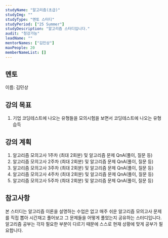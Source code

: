```yaml
---
studyName: "알고리즘(초급)"
studyImg: ""
studyType: "멘토 스터디"
studyPeriod: ["25 Summer"]
studyDescription: "알고리즘 스터디입니다."
audit: "청강가능"
leadName: ""
mentorNames: ["김민상"]
maxPeople: 20
memberNameList: []
---
```



## 멘토 
이름: 김민상  

## 강의 목표
1. 기업 코딩테스트에 나오는 유형들을 모의시험을 보면서 코딩테스트에 나오는 유형 습득

## 강의 계획
1. 알고리즘 모의고사 1주차 (최대 2회분) 및 알고리즘 문제 QnA(풀이, 질문 등)
2. 알고리즘 모의고사 2주차 (최대 2회분) 및 알고리즘 문제 QnA(풀이, 질문 등)
3. 알고리즘 모의고사 3주차 (최대 2회분) 및 알고리즘 문제 QnA(풀이, 질문 등)
4. 알고리즘 모의고사 4주차 (최대 2회분) 및 알고리즘 문제 QnA(풀이, 질문 등)
5. 알고리즘 모의고사 5주차 (최대 2회분) 및 알고리즘 문제 QnA(풀이, 질문 등)

## 참고사항
본 스터디는 알고리즘 이론을 설명하는 수업은 없고 매주 쉬운 알고리즘 모의고사 문제를 직접 뽑아 시간재고 풀어보고 그 문제들을 어떻게 풀었는지 공유하는 스터디입니다.   
알고리즘 공부는 각자 필요한 부분이 다르기 때문에 스스로 현재 상황에 맞게 공부가 필요합니다.
